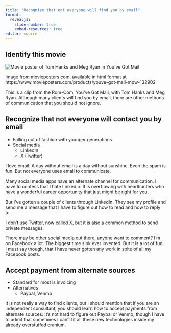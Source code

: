 ```yaml
---
title: "Recognize that not everyone will find you by email"
format: 
  revealjs:
    slide-number: true
    embed-resources: true
editor: source
---
```


## Identify this movie

![](youve-got-mail.png "Movie poster of Tom Hanks and Meg Ryan in You've Got Mail")

::: notes

Image from movieposters.com, available in html format at https://www.movieposters.com/products/youve-got-mail-mpw-132902

This is a clip from the Rom-Com, You've Got Mail, with Tom Hanks and Meg Ryan. Although many clients will find you by email, there are other methods of communication that you should not ignore.
:::

## Recognize that not everyone will contact you by email

-   Falling out of fashion with younger generations
-   Social media
    -   LinkedIn
    -   X (Twitter)

::: notes
I love email. A day without email is a day without sunshine. Even the spam is fun. But not everyone uses email to communicate.

Many social media apps have an alternate channel for communication. I have to confess that I hate LinkedIn. It is overflowing with headhunters who have a wonderful career opportunity that just might be right for you.

But I've gotten a couple of clients through LinkedIn. They see my profile and send me a message that I have to figure out how to read and how to reply to.

I don't use Twitter, now called X, but it is also a common method to send private messages.

There may be other social media out there, anyone want to comment? I'm on Facebook a lot. The biggest time sink ever invented. But it is a lot of fun. I must say though, that I have never gotten any work in spite of all my Facebook posts.

:::
 
## Accept payment from alternate sources

-   Standard for most is invoicing
-   Alternatives
    -   Paypal, Venmo

::: notes
It is not really a way to find clients, but I should mention that if you are an independent consultant, you should learn how to accept payments from alternate sources. It's not hard to figure out Paypal or Venmo, though I have to admit that sometimes I can't fit all these new technologies inside my already overstuffed cranium.
:::
